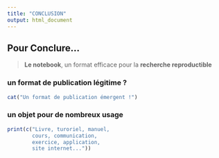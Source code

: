 ```yaml
---
title: "CONCLUSION"
output: html_document
---
```


## Pour Conclure...

> **Le notebook**, un format efficace pour la **recherche reproductible**

### un format de publication légitime ?

```r
cat("Un format de publication émergent !")
```

### un objet pour de nombreux usage 

```r
print(c("Livre, turoriel, manuel, 
        cours, communication, 
        exercice, application, 
        site internet..."))
```



